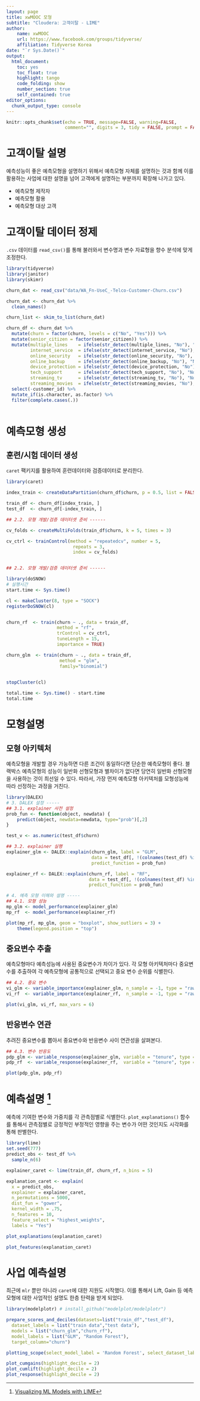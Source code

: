 ```yaml
---
layout: page
title: xwMOOC 모형
subtitle: "Cloudera: 고객이탈 - LIME"
author:
    name: xwMOOC
    url: https://www.facebook.com/groups/tidyverse/
    affiliation: Tidyverse Korea
date: "`r Sys.Date()`"
output:
  html_document: 
    toc: yes
    toc_float: true
    highlight: tango
    code_folding: show
    number_section: true
    self_contained: true
editor_options: 
  chunk_output_type: console
---
```


```r
knitr::opts_chunk$set(echo = TRUE, message=FALSE, warning=FALSE,
                      comment="", digits = 3, tidy = FALSE, prompt = FALSE, fig.align = 'center')

```


# 고객이탈 설명 {#black-box-model-explain}

예측성능이 좋은 예측모형을 설명하기 위해서 예측모형 자체를 설명하는 것과 함께 이를 활용하는 사업에 대한 설명을 넘어 고객에게 설명하는 부분까지 확장해 나가고 있다.

- 예측모형 제작자
- 예측모형 활용
- 예측모형 대상 고객

# 고객이탈 데이터 정제 {#lime-hr-dataset-clean}

`.csv` 데이터를 `read_csv()`를 통해 불러와서 변수명과 변수 자료형을 향수 분석에 맞게 조정한다.

```r
library(tidyverse)
library(janitor)
library(skimr)

churn_dat <- read_csv("data/WA_Fn-UseC_-Telco-Customer-Churn.csv")

churn_dat <- churn_dat %>% 
  clean_names()

churn_list <- skim_to_list(churn_dat)

churn_df <- churn_dat %>% 
  mutate(churn = factor(churn, levels = c("No", "Yes"))) %>% 
  mutate(senior_citizen = factor(senior_citizen)) %>% 
  mutate(multiple_lines    = ifelse(str_detect(multiple_lines, "No"), "No", "Yes"),
         internet_service  = ifelse(str_detect(internet_service, "No"), "No", "Yes"),
         online_security   = ifelse(str_detect(online_security, "No"), "No", "Yes"),
         online_backup     = ifelse(str_detect(online_backup, "No"), "No", "Yes"),
         device_protection = ifelse(str_detect(device_protection, "No"), "No", "Yes"),
         tech_support      = ifelse(str_detect(tech_support, "No"), "No", "Yes"),
         streaming_tv      = ifelse(str_detect(streaming_tv, "No"), "No", "Yes"),
         streaming_movies  = ifelse(str_detect(streaming_movies, "No"), "No", "Yes")) %>% 
  select(-customer_id) %>% 
  mutate_if(is.character, as.factor) %>% 
  filter(complete.cases(.))
  
```

# 예측모형 생성 {#lime-hr-dataset-turnover-predictive-model}

## 훈련/시험 데이터 생성 {#lime-hr-dataset-feature-split}

`caret` 팩키지를 활용하여 훈련데이터와 검증데이터로 분리한다.

```r
library(caret)

index_train <- createDataPartition(churn_df$churn, p = 0.5, list = FALSE)

train_df <- churn_df[index_train, ]
test_df  <- churn_df[-index_train, ]

## 2.2. 모형 개발/검증 데이터셋 준비 ------

cv_folds <- createMultiFolds(train_df$churn, k = 5, times = 3)

cv_ctrl <- trainControl(method = "repeatedcv", number = 5,
                         repeats = 3, 
                         index = cv_folds)


## 2.2. 모형 개발/검증 데이터셋 준비 ------

library(doSNOW)
# 실행시간
start.time <- Sys.time()

cl <- makeCluster(8, type = "SOCK")
registerDoSNOW(cl)


churn_rf  <- train(churn ~ ., data = train_df, 
                   method = "rf",
                   trControl = cv_ctrl, 
                   tuneLength = 15,
                   importance = TRUE)

churn_glm  <- train(churn ~ ., data = train_df, 
                    method = "glm",
                    family="binomial")


stopCluster(cl)
 
total.time <- Sys.time() - start.time
total.time

```

<!-- ## 초모수 설정 {#lime-hr-dataset-predictive-model} -->

<!-- ```{r lime-hr-dataset-variable-selection-vif} -->
<!-- churn_rf$bestTune -->

<!-- varImp(churn_rf, scale = FALSE) -->

<!-- # churn_rf %>% write_rds("data/churn_rf.rds") -->

<!-- churn_rf <- read_rds("data/churn_rf.rds") -->

<!-- ``` -->


# 모형설명 {#lime-hr-dataset-predictive-model-explain}

## 모형 아키텍처 {#lime-hr-dataset-predictive-model-explain-arch}

예측모형을 개발할 경우 가능하면 다른 조건이 동일하다면 단순한 예측모형이 좋다. 블랙박스 예측모형의 성능이 일반화 선형모형과 별차이가 없다면 당연히 일반화 선형모형을 사용하는 것이 최선일 수 있다.
따라서, 가장 먼저 예측모형 아키텍처를 모형성능에 따라 선정하는 과정을 거친다.

```r
library(DALEX)
# 3. DALEX 설정 -----
## 3.1. explainer 사전 설정
prob_fun <- function(object, newdata) { 
    predict(object, newdata=newdata, type="prob")[,2]
}

test_v <- as.numeric(test_df$churn)

## 3.2. explainer 실행
explainer_glm <- DALEX::explain(churn_glm, label = "GLM", 
                                data = test_df[, !(colnames(test_df) %in% c("churn"))], y = test_v,
                                predict_function = prob_fun)

explainer_rf <- DALEX::explain(churn_rf, label = "RF",
                               data = test_df[, !(colnames(test_df) %in% c("churn"))], y = test_v,
                               predict_function = prob_fun)

# 4. 예측 모형 이해와 설명 -----
## 4.1. 모형 성능
mp_glm <- model_performance(explainer_glm)
mp_rf  <- model_performance(explainer_rf)

plot(mp_rf, mp_glm, geom = "boxplot", show_outliers = 3) +
    theme(legend.position = "top")
```


## 중요변수 추출 {#lime-hr-dataset-predictive-model-explain-vip}

예측모형마다 예측성능에 사용된 중요변수가 차이가 있다. 각 모형 아키텍처마다 중요변수를 추출하여 각 예측모형에 공통적으로 선택되고 중요 변수 순위를 식별한다.

```r
## 4.2. 중요 변수 
vi_glm <- variable_importance(explainer_glm, n_sample = -1, type = "raw")
vi_rf  <- variable_importance(explainer_rf,  n_sample = -1, type = "raw")

plot(vi_glm, vi_rf, max_vars = 6)
```

## 반응변수 연관 {#lime-hr-dataset-predictive-model-explain-relation}

추려진 중요변수를 뽑아서 중요변수와 반응변수 사이 연관성을 살펴본다.

```r
## 4.3. 변수 반응도
pdp_glm <- variable_response(explainer_glm, variable = "tenure", type = "pdp")
pdp_rf  <- variable_response(explainer_rf,  variable = "tenure", type = "pdp")

plot(pdp_glm, pdp_rf)
```


# 예측설명 [^ml-lime] {#lime-hr-dataset-predictive-model-explain-lime}

[^ml-lime]: [Visualizing ML Models with LIME](https://uc-r.github.io/lime)

예측에 기여한 변수와 가중치를 각 관측점별로 식별한다. `plot_explanations()` 함수를 통해서 관측점별로 긍정적인 부정적인 영향을 주는 변수가 어떤 것인지도 시각화를 통해 판별한다.

```r
library(lime)
set.seed(777)
predict_obs <- test_df %>% 
  sample_n(6)

explainer_caret <- lime(train_df, churn_rf, n_bins = 5)

explanation_caret <- explain(
  x = predict_obs, 
  explainer = explainer_caret, 
  n_permutations = 5000,
  dist_fun = "gower",
  kernel_width = .75,
  n_features = 10, 
  feature_select = "highest_weights",
  labels = "Yes")

plot_explanations(explanation_caret)

plot_features(explanation_caret)
```

# 사업 예측설명 {#lime-hr-dataset-predictive-model-explain-biz}

최근에 `mlr` 뿐만 아니라 `caret`에 대한 지원도 시작했다. 
이를 통해서 Lift, Gain 등 예측모형에 대한 사업적인 설명도 한층 탄력을 받게 되었다.

```r
library(modelplotr) # install_github("modelplot/modelplotr")

prepare_scores_and_deciles(datasets=list("train_df","test_df"),
  dataset_labels = list("train data","test data"),
  models = list("churn_glm","churn_rf"),
  model_labels = list("GLM", "Random Forest"),
  target_column="churn")

plotting_scope(select_model_label = 'Random Forest', select_dataset_label = 'test data')

plot_cumgains(highlight_decile = 2)
plot_cumlift(highlight_decile = 2)
plot_response(highlight_decile = 2)
```



